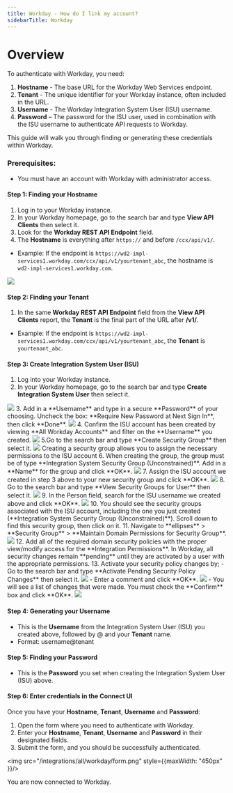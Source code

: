 ```yaml
---
title: Workday - How do I link my account?
sidebarTitle: Workday
---
```



# Overview

To authenticate with Workday, you need:
1. **Hostname** - The base URL for the Workday Web Services endpoint.
2. **Tenant** - The unique identifier for your Workday instance, often included in the URL.
3. **Username** - The Workday Integration System User (ISU) username.
4. **Password** – The password for the ISU user, used in combination with the ISU username to authenticate API requests to Workday.

This guide will walk you through finding or generating these credentials within Workday.

### Prerequisites:

- You must have an account with Workday with administrator access.

#### Step 1: Finding your Hostname
1. Log in to your Workday instance.
2. In your Workday homepage, go to the search bar and type **View API Clients** then select it.
3. Look for the **Workday REST API Endpoint** field.
4. The **Hostname** is everything after `https://` and before `/ccx/api/v1/`.
- Example: If the endpoint is `https://wd2-impl-services1.workday.com/ccx/api/v1/yourtenant_abc`, the hostname is `wd2-impl-services1.workday.com`.
<img src="/integrations/all/workday/hostname.png" />

#### Step 2: Finding your Tenant
1. In the same **Workday REST API Endpoint** field from the **View API Clients** report, the **Tenant** is the final part of the URL after **/v1/**.
- Example: If the endpoint is `https://wd2-impl-services1.workday.com/ccx/api/v1/yourtenant_abc`, the **Tenant** is `yourtenant_abc`.


#### Step 3: Create Integration System User (ISU)
1. Log into your Workday instance.
2. In your Workday homepage, go to the search bar and type **Create Integration System User** then select it.
<img src="/integrations/all/workday/search.png" />
3. Add in a **Username** and type in a secure **Password** of your choosing. Uncheck the box: **Require New Password at Next Sign In**, then click **Done**.
<img src="/integrations/all/workday/credentials.png" />
4. Confirm the ISU account has been created by viewing **All Workday Accounts** and filter on the **Username** you created.
<img src="/integrations/all/workday/confirm_user.png" />
5.Go to the search bar and type **Create Security Group** then select it.
<img src="/integrations/all/workday/search_2.png" />
<Tip>Creating a security group allows you to assign the necessary permissions to the ISU account</Tip>
6. When creating the group, the group must be of type **Integration System Security Group (Unconstrained)**. Add in a **Name** for the group and click **OK**.
<img src="/integrations/all/workday/create_security_group.png" />
7. Assign the ISU account we created in step 3 above to your new security group and click **OK**.
<img src="/integrations/all/workday/assign_user.png" />
8. Go to the search bar and type **View Security Groups for User** then select it.
<img src="/integrations/all/workday/view_security_group.png" />
9. In the Person field, search for the ISU username we created above and click **OK**.
<img src="/integrations/all/workday/view_security_group_for_user.png" />
10. You should see the security groups associated with the ISU account, including the one you just created (**Integration System Security Group (Unconstrained)**). Scroll down to find this security group, then click on it.
11. Navigate to **ellipses** > **Security Group** > **Maintain Domain Permissions for Security Group**.
<img src="/integrations/all/workday/view_isu_group.png" />
12. Add all of the required domain security policies with the proper view/modify access for the **Integration Permissions**.
<Tip>In Workday, all security changes remain **pending** until they are activated by a user with the appropriate permissions.</Tip>
13. Activate your security policy changes by;
- Go to the search bar and type **Activate Pending Security Policy Changes** then select it.
<img src="/integrations/all/workday/search_3.png" />
- Enter a comment and click **OK**.
<img src="/integrations/all/workday/activate_policy_changes.png" />
- You will see a list of changes that were made. You must check the **Confirm** box and click **OK**.
<img src="/integrations/all/workday/verify_policy_change.png" />

#### Step 4: Generating your Username
- This is the **Username** from the Integration System User (ISU) you created above, followed by @ and your **Tenant** name.
- Format: username@tenant
#### Step 5: Finding your Password
- This is the **Password** you set when creating the Integration System User (ISU) above.

#### Step 6: Enter credentials in the Connect UI

Once you have your **Hostname**, **Tenant**, **Username** and **Password**:
1. Open the form where you need to authenticate with Workday.
2. Enter your **Hostname**, **Tenant**, **Username** and **Password** in their designated fields.
3. Submit the form, and you should be successfully authenticated.


<img src="/integrations/all/workday/form.png" style={{maxWidth: "450px" }}/>

You are now connected to Workday.
 